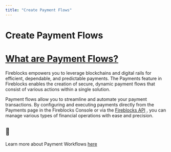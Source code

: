 ```yaml
---
title: "Create Payment Flows"
---
```

  
  # Create Payment Flows

# [What are Payment Flows?](#what-are-payment-flows)

Fireblocks empowers you to leverage blockchains and digital rails for efficient, dependable, and predictable payments. The Payments feature in Fireblocks enables the creation of secure, dynamic payment flows that consist of various actions within a single solution.

Payment flows allow you to streamline and automate your payment transactions. By configuring and executing payments directly from the Payments page in the Fireblocks Console or via the [Fireblocks API](/reference/createflowconfiguration) , you can manage various types of financial operations with ease and precision.

  
<Info>

## 📘

Learn more about Payment Workflows [here](/docs/payment-flows-copy)



</Info>